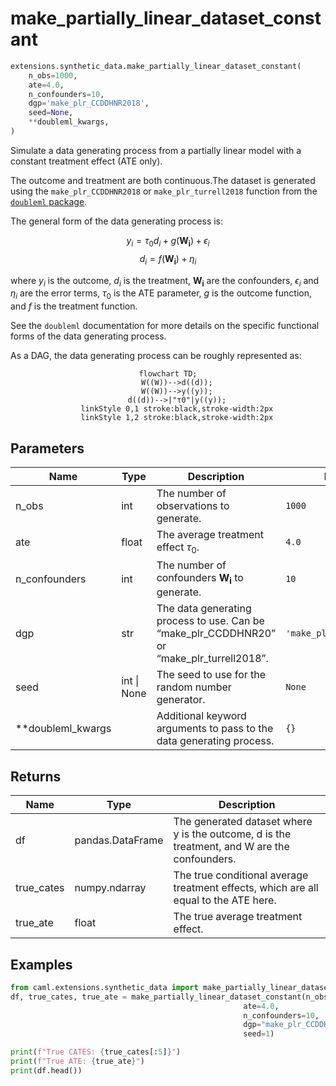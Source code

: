 # make_partially_linear_dataset_constant { #caml.extensions.synthetic_data.make_partially_linear_dataset_constant }

```python
extensions.synthetic_data.make_partially_linear_dataset_constant(
    n_obs=1000,
    ate=4.0,
    n_confounders=10,
    dgp='make_plr_CCDDHNR2018',
    seed=None,
    **doubleml_kwargs,
)
```

Simulate a data generating process from a partially linear model with a constant treatment effect (ATE only).

The outcome and treatment are both continuous.The dataset is generated using the `make_plr_CCDDHNR2018` or `make_plr_turrell2018` function from the [`doubleml` package](https://docs.doubleml.org/stable/index.html).

The general form of the data generating process is:

$$
y_i= \tau_0 d_i + g(\mathbf{W_i})+\epsilon_i
$$
$$
d_i=f(\mathbf{W_i})+\eta_i
$$

where $y_i$ is the outcome, $d_i$ is the treatment, $\mathbf{W_i}$ are the confounders, $\epsilon_i$ and $\eta_i$ are the error terms, $\tau_0$ is the ATE parameter, $g$ is the outcome function, and $f$ is the treatment function.

See the `doubleml` documentation for more details on the specific functional forms of the data generating process.

As a DAG, the data generating process can be roughly represented as:

<div style="text-align: center;">
```mermaid
flowchart TD;
    W((W))-->d((d));
    W((W))-->y((y));
    d((d))-->|"τ0"|y((y));
    linkStyle 0,1 stroke:black,stroke-width:2px
    linkStyle 1,2 stroke:black,stroke-width:2px
```
</div>

## Parameters {.doc-section .doc-section-parameters}

| Name              | Type        | Description                                                                                | Default                  |
|-------------------|-------------|--------------------------------------------------------------------------------------------|--------------------------|
| n_obs             | int         | The number of observations to generate.                                                    | `1000`                   |
| ate               | float       | The average treatment effect $\tau_0$.                                                     | `4.0`                    |
| n_confounders     | int         | The number of confounders $\mathbf{W_i}$ to generate.                                      | `10`                     |
| dgp               | str         | The data generating process to use. Can be "make_plr_CCDDHNR20" or "make_plr_turrell2018". | `'make_plr_CCDDHNR2018'` |
| seed              | int \| None | The seed to use for the random number generator.                                           | `None`                   |
| **doubleml_kwargs |             | Additional keyword arguments to pass to the data generating process.                       | `{}`                     |

## Returns {.doc-section .doc-section-returns}

| Name       | Type             | Description                                                                                  |
|------------|------------------|----------------------------------------------------------------------------------------------|
| df         | pandas.DataFrame | The generated dataset where y is the outcome, d is the treatment, and W are the confounders. |
| true_cates | numpy.ndarray    | The true conditional average treatment effects, which are all equal to the ATE here.         |
| true_ate   | float            | The true average treatment effect.                                                           |

## Examples {.doc-section .doc-section-examples}

```python
from caml.extensions.synthetic_data import make_partially_linear_dataset_constant
df, true_cates, true_ate = make_partially_linear_dataset_constant(n_obs=1000,
                                                    ate=4.0,
                                                    n_confounders=10,
                                                    dgp="make_plr_CCDDHNR2018",
                                                    seed=1)

print(f"True CATES: {true_cates[:5]}")
print(f"True ATE: {true_ate}")
print(df.head())
```